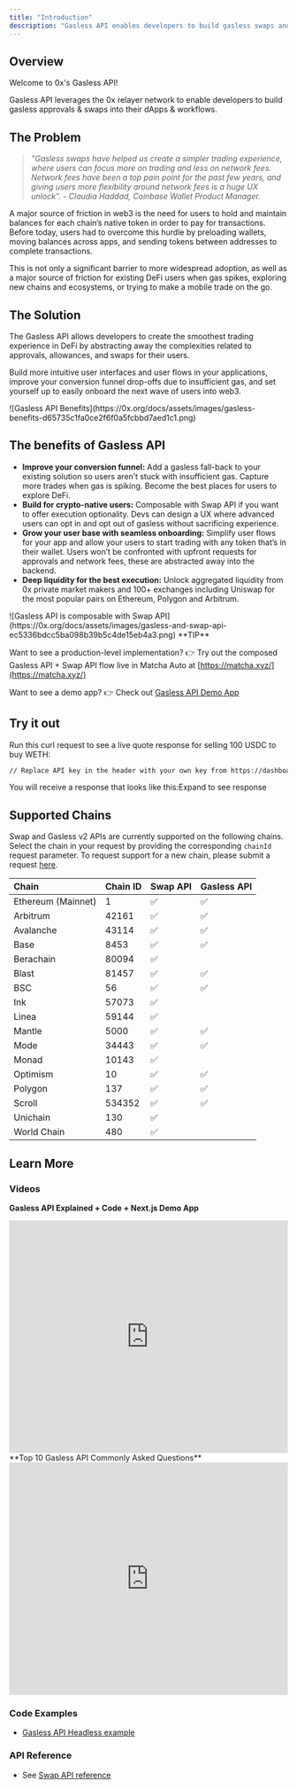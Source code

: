 ```yaml
---
title: "Introduction"
description: "Gasless API enables developers to build gasless swaps and approvals into their dApps and workflows."
---
```

## Overview

Welcome to 0x's Gasless API!

Gasless API leverages the 0x relayer network to enable developers to build gasless approvals & swaps into their dApps & workflows.

## The Problem

> *"Gasless swaps have helped us create a simpler trading experience, where users can focus more on trading and less on network fees. Network fees have been a top pain point for the past few years, and giving users more flexibility around network fees is a huge UX unlock”. - Claudia Haddad, Coinbase Wallet Product Manager.*

A major source of friction in web3 is the need for users to hold and maintain balances for each chain’s native token in order to pay for transactions. Before today, users had to overcome this hurdle by preloading wallets, moving balances across apps, and sending tokens between addresses to complete transactions.

This is not only a significant barrier to more widespread adoption, as well as a major source of friction for existing DeFi users when gas spikes, exploring new chains and ecosystems, or trying to make a mobile trade on the go.

## The Solution

The Gasless API allows developers to create the smoothest trading experience in DeFi by abstracting away the complexities related to approvals, allowances, and swaps for their users.

Build more intuitive user interfaces and user flows in your applications, improve your conversion funnel drop-offs due to insufficient gas, and set yourself up to easily onboard the next wave of users into web3.

<Frame>
![Gasless API Benefits](https://0x.org/docs/assets/images/gasless-benefits-d65735c1fa0ce2f6f0a5fcbbd7aed1c1.png)
</Frame>

## The benefits of Gasless API

- **Improve your conversion funnel:** Add a gasless fall-back to your existing solution so users aren’t stuck with insufficient gas. Capture more trades when gas is spiking. Become the best places for users to explore DeFi.
- **Build for crypto-native users:** Composable with Swap API if you want to offer execution optionality. Devs can design a UX where advanced users can opt in and opt out of gasless without sacrificing experience.
- **Grow your user base with seamless onboarding:** Simplify user flows for your app and allow your users to start trading with any token that’s in their wallet. Users won’t be confronted with upfront requests for approvals and network fees, these are abstracted away into the backend.
- **Deep liquidity for the best execution:** Unlock aggregated liquidity from 0x private market makers and 100+ exchanges including Uniswap for the most popular pairs on Ethereum, Polygon and Arbitrum.

<Frame>
![Gasless API is composable with Swap API](https://0x.org/docs/assets/images/gasless-and-swap-api-ec5336bdcc5ba098b39b5c4de15eb4a3.png)
</Frame>

<Tip>
**TIP**

Want to see a production-level implementation? 👉 Try out the composed Gasless API + Swap API flow live in Matcha Auto at [https://matcha.xyz/](https://matcha.xyz/)

Want to see a demo app? 👉 Check out [Gasless API Demo App](https://github.com/0xProject/0x-examples/tree/main/gasless-next-app)
</Tip>

## Try it out

Run this curl request to see a live quote response for selling 100 USDC to buy WETH:

```bash
// Replace API key in the header with your own key from https://dashboard.0x.org/curl --request GET \  --url 'https://api.0x.org/gasless/quote?chainId=1&sellToken=0xA0b86991c6218b36c1d19D4a2e9Eb0cE3606eB48&buyToken=0xC02aaA39b223FE8D0A0e5C4F27eAD9083C756Cc2&sellAmount=100000000&taker=0xd8dA6BF26964aF9D7eEd9e03E53415D37aA96045' \  --header '0x-api-key: YOUR_API_KEY' \  --header '0x-version: v2'
```


You will receive a response that looks like this:Expand to see response

## Supported Chains

Swap and Gasless v2 APIs are currently supported on the following chains. Select the chain in your request by providing the corresponding `chainId` request parameter. To request support for a new chain, please submit a request [here](https://0x.canny.io/request-features).

| Chain | Chain ID | Swap API | Gasless API |
| :--- | :--- | :--- | :--- |
| Ethereum (Mainnet) | 1 | ✅ | ✅ |
| Arbitrum | 42161 | ✅ | ✅ |
| Avalanche | 43114 | ✅ | ✅ |
| Base | 8453 | ✅ | ✅ |
| Berachain | 80094 | ✅ |  |
| Blast | 81457 | ✅ | ✅ |
| BSC | 56 | ✅ | ✅ |
| Ink | 57073 | ✅ |  |
| Linea | 59144 | ✅ |  |
| Mantle | 5000 | ✅ | ✅ |
| Mode | 34443 | ✅ | ✅ |
| Monad | 10143 | ✅ |  |
| Optimism | 10 | ✅ | ✅ |
| Polygon | 137 | ✅ | ✅ |
| Scroll | 534352 | ✅ | ✅ |
| Unichain | 130 | ✅ |  |
| World Chain | 480 | ✅ |  |

## Learn More

### Videos

**Gasless API Explained + Code + Next.js Demo App**

<Frame>
  <iframe width="100%" height="420" src="https://www.youtube.com/embed/0d0tVwJCbiw" title="How to Build a Gasless Token Swap Dapp" frameborder="0" allow="accelerometer; autoplay; clipboard-write; encrypted-media; gyroscope; picture-in-picture; web-share" referrerpolicy="strict-origin-when-cross-origin" allowfullscreen></iframe>
</Frame>
**Top 10 Gasless API Commonly Asked Questions**

<Frame>
  <iframe width="100%" height="420" src="https://www.youtube.com/embed/M0i7YAX1RJI" title="Top 10 Gasless API Commonly Asked Questions" frameborder="0" allow="accelerometer; autoplay; clipboard-write; encrypted-media; gyroscope; picture-in-picture; web-share" referrerpolicy="strict-origin-when-cross-origin" allowfullscreen></iframe>
</Frame>

### Code Examples

- [Gasless API Headless example](https://github.com/0xProject/0x-examples/tree/main/gasless-v2-headless-example)

### API Reference

- See [Swap API reference](https://0x.org/docs/api#tag/Gasless)
